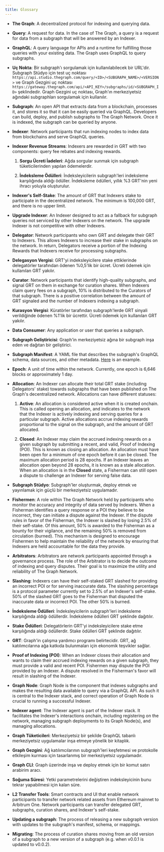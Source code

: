 ```yaml
---
title: Glossary
---
```


- **The Graph**: A decentralized protocol for indexing and querying data.

- **Query**: A request for data. In the case of The Graph, a query is a request for data from a subgraph that will be answered by an Indexer.

- **GraphQL**: A query language for APIs and a runtime for fulfilling those queries with your existing data. The Graph uses GraphQL to query subgraphs.

- **Uç Nokta**: Bir subgraph'ı sorgulamak için kullanılabilecek bir URL'dir. Subgraph Stüdyo için test uç noktası `https://api.studio.thegraph.com/query/<ID>/<SUBGRAPH_NAME>/<VERSION>` ve Graph Gezgini uç noktası `https://gateway.thegraph.com/api/<API_KEY>/subgraphs/id/<SUBGRAPH_ID>` şeklindedir. Graph Gezgini uç noktası, Graph'ın merkeziyetsiz ağındaki subgraphları sorgulamak için kullanılır.

- **Subgraph**: An open API that extracts data from a blockchain, processes it, and stores it so that it can be easily queried via GraphQL. Developers can build, deploy, and publish subgraphs to The Graph Network. Once it is indexed, the subgraph can be queried by anyone.

- **Indexer**: Network participants that run indexing nodes to index data from blockchains and serve GraphQL queries.

- **Indexer Revenue Streams**: Indexers are rewarded in GRT with two components: query fee rebates and indexing rewards.

  1. **Sorgu Ücreti İadeleri**: Ağda sorgular sunmak için subgraph tüketicilerinden yapılan ödemelerdir.

  2. **İndeksleme Ödülleri**: İndeksleyicilerin subgraph'leri indeksleme karşılığında aldığı ödüller. İndeksleme ödülleri, yıllık %3 GRT'nin yeni ihracı yoluyla oluşturulur.

- **Indexer's Self-Stake**: The amount of GRT that Indexers stake to participate in the decentralized network. The minimum is 100,000 GRT, and there is no upper limit.

- **Upgrade Indexer**: An Indexer designed to act as a fallback for subgraph queries not serviced by other Indexers on the network. The upgrade Indexer is not competitive with other Indexers.

- **Delegator**: Network participants who own GRT and delegate their GRT to Indexers. This allows Indexers to increase their stake in subgraphs on the network. In return, Delegators receive a portion of the Indexing Rewards that Indexers receive for processing subgraphs.

- **Delegasyon Vergisi**: GRT'yi indeksleyicilere stake ettiklerinde delegatörler tarafından ödenen %0,5'lik bir ücret. Ücreti ödemek için kullanılan GRT yakılır.

- **Curator**: Network participants that identify high-quality subgraphs, and signal GRT on them in exchange for curation shares. When Indexers claim query fees on a subgraph, 10% is distributed to the Curators of that subgraph. There is a positive correlation between the amount of GRT signaled and the number of Indexers indexing a subgraph.

- **Kurasyon Vergisi**: Küratörler tarafından subgraph'lerde GRT sinyali verildiğinde ödenen %1'lik bir ücrettir. Ücreti ödemek için kullanılan GRT yakılır.

- **Data Consumer**: Any application or user that queries a subgraph.

- **Subgraph Geliştiricisi**: Graph'in merkeziyetsiz ağına bir subgraph inşa eden ve dağıtan bir geliştirici.

- **Subgraph Manifest**: A YAML file that describes the subgraph's GraphQL schema, data sources, and other metadata. [Here](https://github.com/graphprotocol/example-subgraph/blob/master/subgraph.yaml) is an example.

- **Epoch**: A unit of time within the network. Currently, one epoch is 6,646 blocks or approximately 1 day.

- **Allocation**: An Indexer can allocate their total GRT stake (including Delegators' stake) towards subgraphs that have been published on The Graph's decentralized network. Allocations can have different statuses:

  1. **Active**: An allocation is considered active when it is created onchain. This is called opening an allocation, and indicates to the network that the Indexer is actively indexing and serving queries for a particular subgraph. Active allocations accrue indexing rewards proportional to the signal on the subgraph, and the amount of GRT allocated.

  2. **Closed**: An Indexer may claim the accrued indexing rewards on a given subgraph by submitting a recent, and valid, Proof of Indexing (POI). This is known as closing an allocation. An allocation must have been open for a minimum of one epoch before it can be closed. The maximum allocation period is 28 epochs. If an Indexer leaves an allocation open beyond 28 epochs, it is known as a stale allocation. When an allocation is in the **Closed** state, a Fisherman can still open a dispute to challenge an Indexer for serving false data.

- **Subgraph Stüdyo**: Subgraph'ler oluşturmak, deploy etmek ve yayınlamak için güçlü bir merkeziyetsiz uygulamadır.

- **Fishermen**: A role within The Graph Network held by participants who monitor the accuracy and integrity of data served by Indexers. When a Fisherman identifies a query response or a POI they believe to be incorrect, they can initiate a dispute against the Indexer. If the dispute rules in favor of the Fisherman, the Indexer is slashed by losing 2.5% of their self-stake. Of this amount, 50% is awarded to the Fisherman as a bounty for their vigilance, and the remaining 50% is removed from circulation (burned). This mechanism is designed to encourage Fishermen to help maintain the reliability of the network by ensuring that Indexers are held accountable for the data they provide.

- **Arbitrators**: Arbitrators are network participants appointed through a governance process. The role of the Arbitrator is to decide the outcome of indexing and query disputes. Their goal is to maximize the utility and reliability of The Graph Network.

- **Slashing**: Indexers can have their self-staked GRT slashed for providing an incorrect POI or for serving inaccurate data. The slashing percentage is a protocol parameter currently set to 2.5% of an Indexer's self-stake. 50% of the slashed GRT goes to the Fisherman that disputed the inaccurate data or incorrect POI. The other 50% is burned.

- **İndeksleme Ödülleri**: İndeksleyicilerin subgraph'leri indeksleme karşılığında aldığı ödüllerdir. İndeksleme ödülleri GRT şeklinde dağıtılır.

- **Stake Ödülleri**: Delegatörlerin GRT'yi indeksleyicilere stake etme karşılığında aldığı ödüllerdir. Stake ödülleri GRT şeklinde dağıtılır.

- **GRT**: Graph'in çalışma yardımcı programı belirtecidir. GRT, ağ katılımcılarına ağa katkıda bulunmaları için ekonomik teşvikler sağlar.

- **Proof of Indexing (POI)**: When an Indexer closes their allocation and wants to claim their accrued indexing rewards on a given subgraph, they must provide a valid and recent POI. Fishermen may dispute the POI provided by an Indexer. A dispute resolved in the Fisherman's favor will result in slashing of the Indexer.

- **Graph Node**: Graph Node is the component that indexes subgraphs and makes the resulting data available to query via a GraphQL API. As such it is central to the Indexer stack, and correct operation of Graph Node is crucial to running a successful Indexer.

- **Indexer agent**: The Indexer agent is part of the Indexer stack. It facilitates the Indexer's interactions onchain, including registering on the network, managing subgraph deployments to its Graph Node(s), and managing allocations.

- **Graph Tüketicileri**: Merkeziyetsiz bir şekilde GraphQL tabanlı merkeziyetsiz uygulamalar inşa etmeye yönelik bir kitaplık.

- **Graph Gezgini**: Ağ katılımcılarının subgraph'leri keşfetmesi ve protokolle etkileşim kurması için tasarlanmış bir merkeziyetsiz uygulamadır.

- **Graph CLI**: Graph üzerinde inşa ve deploy etmek için bir komut satırı arabirim aracı.

- **Soğuma Süresi**: Yetki parametrelerini değiştiren indeksleyicinin bunu tekrar yapabilmesi için kalan süre.

- **L2 Transfer Tools**: Smart contracts and UI that enable network participants to transfer network related assets from Ethereum mainnet to Arbitrum One. Network participants can transfer delegated GRT, subgraphs, curation shares, and Indexer's self-stake.

- **Updating a subgraph**: The process of releasing a new subgraph version with updates to the subgraph's manifest, schema, or mappings.

- **Migrating**: The process of curation shares moving from an old version of a subgraph to a new version of a subgraph (e.g. when v0.0.1 is updated to v0.0.2).
